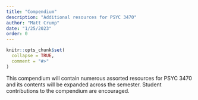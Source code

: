 ```yaml
---
title: "Compendium"
description: "Additional resources for PSYC 3470"
author: "Matt Crump"
date: "1/25/2023"
order: 0 
---
```


```r
knitr::opts_chunk$set(
  collapse = TRUE,
  comment = "#>"
)
```

This compendium will contain numerous assorted resources for PSYC 3470 and its contents will be expanded across the semester. Student contributions to the compendium are encouraged.
